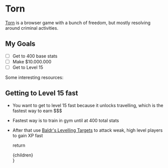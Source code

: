 # Torn

[Torn](https://torn.com) is a browser game with a bunch of freedom, but mostly resolving around criminal activities.

## My Goals

- [ ] Get to 400 base stats
- [ ] Make $10.000.000
- [ ] Get to Level 15

Some interesting resources:

## Getting to Level 15 fast

- You want to get to level 15 fast because it unlocks travelling, which is the fastest way to earn $$$
- Fastest way is to train in gym until at 400 total stats
- After that use [Baldr's Levelling Targets](https://oran.pw/baldrstargets/) to attack weak, high level players to gain XP fast

  return <div className="prose">{children}</div>
}
